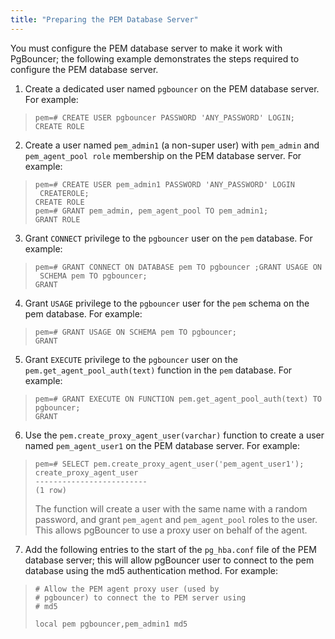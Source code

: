 ```yaml
---
title: "Preparing the PEM Database Server"
---
```


<div id="preparing_the_pem_database_server" class="registered_link"></div>

You must configure the PEM database server to make it work with PgBouncer; the following example demonstrates the steps required to configure the PEM database server.

1.  Create a dedicated user named `pgbouncer` on the PEM database server. For example:

> ```text
> pem=# CREATE USER pgbouncer PASSWORD 'ANY_PASSWORD' LOGIN;
> CREATE ROLE
> ```

2.  Create a user named `pem_admin1` (a non-super user) with `pem_admin` and `pem_agent_pool role` membership on the PEM database server. For example:

> ```text
> pem=# CREATE USER pem_admin1 PASSWORD 'ANY_PASSWORD' LOGIN
>  CREATEROLE;
> CREATE ROLE
> pem=# GRANT pem_admin, pem_agent_pool TO pem_admin1;
> GRANT ROLE
> ```

3.  Grant `CONNECT` privilege to the `pgbouncer` user on the `pem` database. For example:

> ```text
> pem=# GRANT CONNECT ON DATABASE pem TO pgbouncer ;GRANT USAGE ON
>  SCHEMA pem TO pgbouncer;
> GRANT
> ```

4.  Grant `USAGE` privilege to the `pgbouncer` user for the `pem` schema on the pem database. For example:

> ```text
> pem=# GRANT USAGE ON SCHEMA pem TO pgbouncer;
> GRANT
> ```

5.  Grant `EXECUTE` privilege to the `pgbouncer` user on the `pem.get_agent_pool_auth(text)` function in the `pem` database. For example:

> ```text
> pem=# GRANT EXECUTE ON FUNCTION pem.get_agent_pool_auth(text) TO
> pgbouncer;
> GRANT
> ```

6.  Use the `pem.create_proxy_agent_user(varchar)` function to create a user named `pem_agent_user1` on the PEM database server. For example:

> ```text
> pem=# SELECT pem.create_proxy_agent_user('pem_agent_user1');
> create_proxy_agent_user
> -------------------------
> (1 row)
> ```
>
> The function will create a user with the same name with a random password, and grant `pem_agent` and `pem_agent_pool` roles to the user. This allows pgBouncer to use a proxy user on behalf of the agent.

7.  Add the following entries to the start of the `pg_hba.conf` file of the PEM database server; this will allow pgBouncer user to connect to the pem database using the md5 authentication method. For example:

> ```text
> # Allow the PEM agent proxy user (used by
> # pgbouncer) to connect the to PEM server using
> # md5
>
> local pem pgbouncer,pem_admin1 md5
> ```
